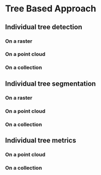 # Tree Based Approach

## Individual tree detection {#itd}

### On a raster

### On a point cloud

### On a collection

## Individual tree segmentation

### On a raster

### On a point cloud

### On a collection

## Individual tree metrics

### On a point cloud

### On a collection
